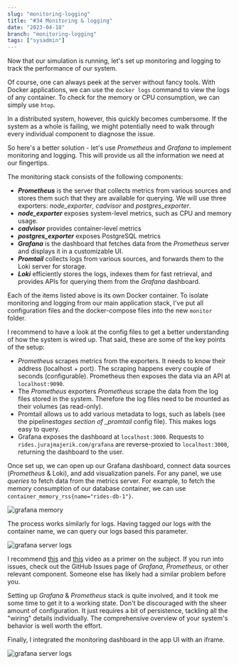 ```yaml
---
slug: "monitoring-logging"
title: "#34 Monitoring & logging"
date: "2023-04-18"
branch: "monitoring-logging"
tags: ["sysadmin"]
---
```


Now that our simulation is running, let's set up monitoring and logging to track the performance of our system.

Of course, one can always peek at the server without fancy tools. With Docker applications, we can use the `docker logs` command to view the logs of any container. To check for the memory or CPU consumption, we can simply use `htop`.

In a distributed system, however, this quickly becomes cumbersome. If the system as a whole is failing, we might potentially need to walk through every individual component to diagnose the issue.

So here's a better solution - let's use _Prometheus_ and _Grafana_ to implement monitoring and logging. This will provide us all the information we need at our fingertips.

The monitoring stack consists of the following components:

- **_Prometheus_** is the server that collects metrics from various sources and stores them such that they are available for querying. We will use three exporters: _node_exporter_, _cadvisor_ and _postgres_exporter_.
- **_node_exporter_** exposes system-level metrics, such as CPU and memory usage.
- **_cadvisor_** provides container-level metrics
- **_postgres_exporter_** exposes PostgreSQL metrics
- **_Grafana_** is the dashboard that fetches data from the _Prometheus_ server and displays it in a customizable UI.
- **_Promtail_** collects logs from various sources, and forwards them to the Loki server for storage.
- **_Loki_** efficiently stores the logs, indexes them for fast retrieval, and provides APIs for querying them from the _Grafana_ dashboard.

Each of the items listed above is its own Docker container. To isolate monitoring and logging from our main application stack, I've put all configuration files and the docker-compose files into the new `monitor` folder.

I recommend to have a look at the config files to get a better understanding of how the system is wired up. That said, these are some of the key points of the setup:

- _Prometheus_ scrapes metrics from the exporters. It needs to know their address (localhost + port). The scraping happens every couple of seconds (configurable). Prometheus then exposes the data via an API at `localhost:9090`.
- The _Prometheus_ exporters _Prometheus_ scrape the data from the log files stored in the system. Therefore the log files need to be mounted as their volumes (as read-only).
- Promtail allows us to add various metadata to logs, such as labels (see the pipeline*stages section of \_promtail* config file). This makes logs easy to query.
- Grafana exposes the dashboard at `localhost:3000`. Requests to `rides.jurajmajerik.com/grafana` are reverse-proxied to `localhost:3000`, returning the dashboard to the user.

Once set up, we can open up our Grafana dashboard, connect data sources (_Prometheus_ & Loki), and add visualization panels. For any panel, we use _queries_ to fetch data from the metrics server. For example, to fetch the memory consumption of our database container, we can use `container_memory_rss{name="rides-db-1"}`.

![grafana memory](./img-1.png)

The process works similarly for logs. Having tagged our logs with the container name, we can query our logs based this parameter.

![grafana server logs](./img-2.png)

I recommend [this](https://www.youtube.com/watch?v=9TJx7QTrTyo) and [this](https://www.youtube.com/watch?v=h_GGd7HfKQ8) video as a primer on the subject. If you run into issues, check out the GitHub Issues page of _Grafana_, _Prometheus_, or other relevant component. Someone else has likely had a similar problem before you.

Setting up _Grafana_ & _Prometheus_ stack is quite involved, and it took me some time to get it to a working state. Don't be discouraged with the sheer amount of configuration. It just requires a bit of persistence, tackling all the "wiring" details individually. The comprehensive overview of your system's behavior is well worth the effort.

Finally, I integrated the monitoring dashboard in the app UI with an iframe.

![grafana server logs](./img-3.png)

